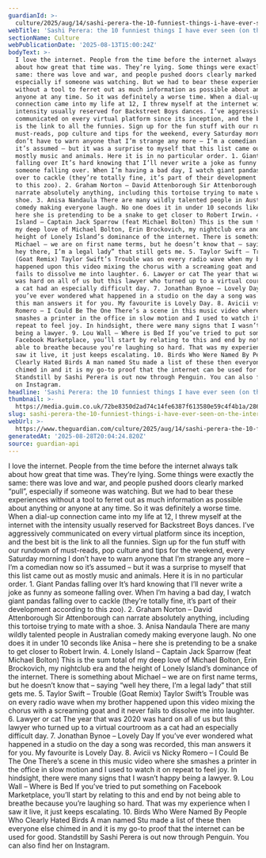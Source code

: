 ```yaml
---
guardianId: >-
  culture/2025/aug/14/sashi-perera-the-10-funniest-things-i-have-ever-seen-on-the-internet
webTitle: 'Sashi Perera: the 10 funniest things I have ever seen (on the internet)'
sectionName: Culture
webPublicationDate: '2025-08-13T15:00:24Z'
bodyText: >-
  I love the internet. People from the time before the internet always talk
  about how great that time was. They’re lying. Some things were exactly the
  same: there was love and war, and people pushed doors clearly marked “pull”,
  especially if someone was watching. But we had to bear these experiences
  without a tool to ferret out as much information as possible about anything or
  anyone at any time. So it was definitely a worse time. When a dial-up
  connection came into my life at 12, I threw myself at the internet with the
  intensity usually reserved for Backstreet Boys dances. I’ve aggressively
  communicated on every virtual platform since its inception, and the best bit
  is the link to all the funnies. Sign up for the fun stuff with our rundown of
  must-reads, pop culture and tips for the weekend, every Saturday morning I
  don’t have to warn anyone that I’m strange any more – I’m a comedian now so
  it’s assumed – but it was a surprise to myself that this list came out as
  mostly music and animals. Here it is in no particular order. 1. Giant Pandas
  falling over It’s hard knowing that I’ll never write a joke as funny as
  someone falling over. When I’m having a bad day, I watch giant pandas falling
  over to cackle (they’re totally fine, it’s part of their development according
  to this zoo). 2. Graham Norton – David Attenborough Sir Attenborough can
  narrate absolutely anything, including this tortoise trying to mate with a
  shoe. 3. Anisa Nandaula There are many wildly talented people in Australian
  comedy making everyone laugh. No one does it in under 10 seconds like Anisa –
  here she is pretending to be a snake to get closer to Robert Irwin. 4. Lonely
  Island – Captain Jack Sparrow (feat Michael Bolton) This is the sum total of
  my deep love of Michael Bolton, Erin Brockovich, my nightclub era and the
  height of Lonely Island’s dominance of the internet. There is something about
  Michael – we are on first name terms, but he doesn’t know that – saying “well
  hey there, I’m a legal lady” that still gets me. 5. Taylor Swift – Trouble
  (Goat Remix) Taylor Swift’s Trouble was on every radio wave when my brother
  happened upon this video mixing the chorus with a screaming goat and it never
  fails to dissolve me into laughter. 6. Lawyer or cat The year that was 2020
  was hard on all of us but this lawyer who turned up to a virtual courtroom as
  a cat had an especially difficult day. 7. Jonathan Bynoe – Lovely Day If
  you’ve ever wondered what happened in a studio on the day a song was recorded,
  this man answers it for you. My favourite is Lovely Day. 8. Avicii vs Nicky
  Romero – I Could Be The One There’s a scene in this music video where she
  smashes a printer in the office in slow motion and I used to watch it on
  repeat to feel joy. In hindsight, there were many signs that I wasn’t happy
  being a lawyer. 9. Lou Wall – Where is Bed If you’ve tried to put something on
  Facebook Marketplace, you’ll start by relating to this and end by not being
  able to breathe because you’re laughing so hard. That was my experience when I
  saw it live, it just keeps escalating. 10. Birds Who Were Named By People Who
  Clearly Hated Birds A man named Stu made a list of these then everyone else
  chimed in and it is my go-to proof that the internet can be used for good.
  Standstill by Sashi Perera is out now through Penguin. You can also find her
  on Instagram.
headline: 'Sashi Perera: the 10 funniest things I have ever seen (on the internet)'
thumbnail: >-
  https://media.guim.co.uk/72be8350d2ad74c14fe6387f613580e59c4f4b1a/286_0_4214_3372/500.jpg
slug: sashi-perera-the-10-funniest-things-i-have-ever-seen-on-the-internet
webUrl: >-
  https://www.theguardian.com/culture/2025/aug/14/sashi-perera-the-10-funniest-things-i-have-ever-seen-on-the-internet
generatedAt: '2025-08-28T20:04:24.820Z'
source: guardian-api
---
```

I love the internet. People from the time before the internet always talk about how great that time was. They’re lying. Some things were exactly the same: there was love and war, and people pushed doors clearly marked “pull”, especially if someone was watching. But we had to bear these experiences without a tool to ferret out as much information as possible about anything or anyone at any time. So it was definitely a worse time. When a dial-up connection came into my life at 12, I threw myself at the internet with the intensity usually reserved for Backstreet Boys dances. I’ve aggressively communicated on every virtual platform since its inception, and the best bit is the link to all the funnies. Sign up for the fun stuff with our rundown of must-reads, pop culture and tips for the weekend, every Saturday morning I don’t have to warn anyone that I’m strange any more – I’m a comedian now so it’s assumed – but it was a surprise to myself that this list came out as mostly music and animals. Here it is in no particular order. 1. Giant Pandas falling over It’s hard knowing that I’ll never write a joke as funny as someone falling over. When I’m having a bad day, I watch giant pandas falling over to cackle (they’re totally fine, it’s part of their development according to this zoo). 2. Graham Norton – David Attenborough Sir Attenborough can narrate absolutely anything, including this tortoise trying to mate with a shoe. 3. Anisa Nandaula There are many wildly talented people in Australian comedy making everyone laugh. No one does it in under 10 seconds like Anisa – here she is pretending to be a snake to get closer to Robert Irwin. 4. Lonely Island – Captain Jack Sparrow (feat Michael Bolton) This is the sum total of my deep love of Michael Bolton, Erin Brockovich, my nightclub era and the height of Lonely Island’s dominance of the internet. There is something about Michael – we are on first name terms, but he doesn’t know that – saying “well hey there, I’m a legal lady” that still gets me. 5. Taylor Swift – Trouble (Goat Remix) Taylor Swift’s Trouble was on every radio wave when my brother happened upon this video mixing the chorus with a screaming goat and it never fails to dissolve me into laughter. 6. Lawyer or cat The year that was 2020 was hard on all of us but this lawyer who turned up to a virtual courtroom as a cat had an especially difficult day. 7. Jonathan Bynoe – Lovely Day If you’ve ever wondered what happened in a studio on the day a song was recorded, this man answers it for you. My favourite is Lovely Day. 8. Avicii vs Nicky Romero – I Could Be The One There’s a scene in this music video where she smashes a printer in the office in slow motion and I used to watch it on repeat to feel joy. In hindsight, there were many signs that I wasn’t happy being a lawyer. 9. Lou Wall – Where is Bed If you’ve tried to put something on Facebook Marketplace, you’ll start by relating to this and end by not being able to breathe because you’re laughing so hard. That was my experience when I saw it live, it just keeps escalating. 10. Birds Who Were Named By People Who Clearly Hated Birds A man named Stu made a list of these then everyone else chimed in and it is my go-to proof that the internet can be used for good. Standstill by Sashi Perera is out now through Penguin. You can also find her on Instagram.
